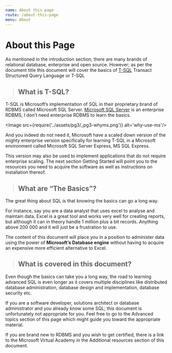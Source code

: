 ```yaml
---
name: About this page
route: /about-this-page
menu: About
---
```



# About this Page

As mentioned in the introduction section; there are many brands of relational database, enterprise and open source. However; as per the document title this document will cover the basics of [T-SQL](https://docs.microsoft.com/en-us/sql/t-sql/language-reference?view=sql-server-2017) Transact Structured Query Language or T-SQL


<style jsx="true">{`
    #what-is-t-sql, #what-are-the-basics, #what-is-covered-in-this-document, #why-t-sql{
        margin: 0 0 0 15px;
    } 
    [alt="why-use-ms"]{
        position: relative;
        width: 100%;
        height: auto;
    }  
`}</style>

> ## What is T-SQL?

T-SQL is Microsoft’s implementation of SQL in their proprietary brand of RDBMS called Microsoft SQL Server. [Microsoft SQL Server](https://docs.microsoft.com/en-us/sql/database-engine/install-windows/installation-for-sql-server?view=sql-server-2017) is an enterprise RDBMS, I don’t need enterprise RDBMS to learn the basics.

<Image src={require('../assets/pg3/_pg3-whyms.png')} alt='why-use-ms'/>

And you indeed do not need it, Microsoft have a scaled down version of the mighty enterprise version specifically for learning T-SQL in a Microsoft environment called Microsoft SQL Server Express, MS SQL Express.

This version may also be used to implement applications that do not require enterprise scaling. The next section Getting Started will point you to the resources you need to acquire the software as well as instructions on installation thereof.

> ## What are “The Basics”?

The great thing about SQL is that knowing the basics can go a long way.

For instance, say you are a data analyst that uses excel to analyse and maintain data. Excel is a great tool and works very well for creating reports, but although it can in theory handle 1 million plus a bit records. Anything above 200 000 and it will just be a frustration to use.

The content of this document will place you in a position to administer data using the power of **Microsoft’s Database engine** without having to acquire an expensive more efficient alternative to Excel.

> ## What is covered in this document?

Even though the basics can take you a long way, the road to learning advanced SQL is even longer as it covers multiple disciplines like distributed database administration, database design and implementation, database security etc.

If you are a software developer, solutions architect or database administrator and you already know some SQL; this document is unfortunately not appropriate for you. Feel free to go to the Advanced topics section of this page which might guide you toward the appropriate material.

If you are brand new to RDBMS and you wish to get certified, there is a link to the Microsoft Virtual Academy in the Additional resources section of this document.

